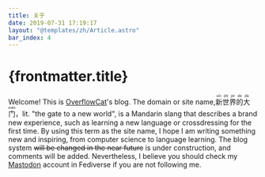 ---
title: 关于
date: 2019-07-31 17:19:17
layout: "@templates/zh/Article.astro"
bar_index: 4
---


# {frontmatter.title}

Welcome! This is [OverflowCat](https://github.com/OverflowCat)'s blog. The domain
or site name, <ruby>新<rt>xīn</rt></ruby><ruby>世<rt>shì</rt></ruby><ruby>界<rt>jiè</rt></ruby><ruby>的<rt>de</rt></ruby><ruby>大<rt>dà</rt></ruby><ruby>门<rt>mén</rt></ruby>，lit. "the gate to a new world", is a Mandarin slang that describes a brand
new experience, such as learning a new language or crossdressing for the first
time. By using this term as the site name, I hope I am writing something new
and inspiring, from computer science to language learning.
The blog system
<Del>will be changed in the near future</Del>
<Add>is under construction</Add>, and comments will be added. Nevertheless, I believe
you should check my [Mastodon](https://mastodon.social/@overflowcat) account in Fediverse
if you are not following me.
